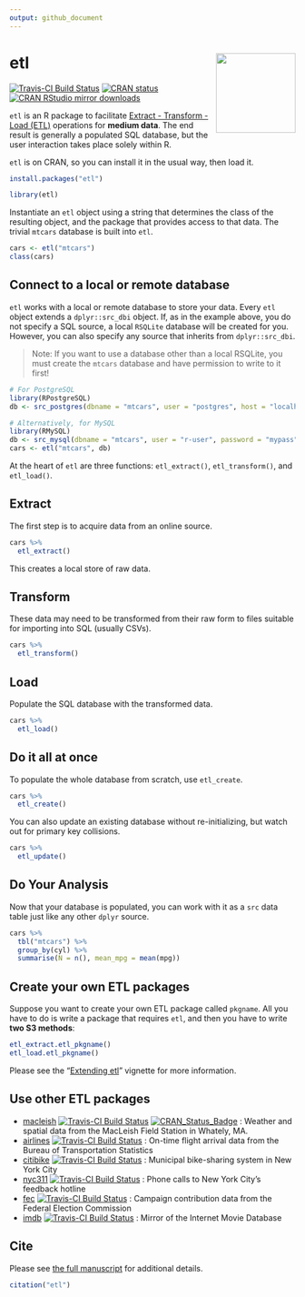 ```yaml
---
output: github_document
---
```


# etl <img src="inst/png/etl_hex.png" align="right" height=140/>

[![Travis-CI Build Status](https://travis-ci.org/beanumber/etl.svg?branch=master)](https://travis-ci.org/beanumber/etl)
[![CRAN status](https://www.r-pkg.org/badges/version/etl)](https://CRAN.R-project.org/package=etl)
[![CRAN RStudio mirror downloads](https://cranlogs.r-pkg.org/badges/etl)](https://www.r-pkg.org:443/pkg/etl)

`etl` is an R package to facilitate [Extract - Transform - Load (ETL)](https://en.wikipedia.org/wiki/Extract,_transform,_load) operations for **medium data**. The end result is generally a populated SQL database, but the user interaction takes place solely within R.

`etl` is on CRAN, so you can install it in the usual way, then load it. 

```r
install.packages("etl")
```

```r
library(etl)
```

Instantiate an `etl` object using a string that determines the class of the resulting object, and the package that provides access to that data. The trivial `mtcars` database is built into `etl`.

```r
cars <- etl("mtcars")
class(cars)
```

## Connect to a local or remote database

`etl` works with a local or remote database to store your data. Every `etl` object extends a `dplyr::src_dbi` object. If, as in the example above, you do not specify a SQL source, a local `RSQLite` database will be created for you. However, you can also specify any source that inherits from `dplyr::src_dbi`.

> Note: If you want to use a database other than a local RSQLite, you must create the `mtcars` database and have permission to write to it first!

```r
# For PostgreSQL
library(RPostgreSQL)
db <- src_postgres(dbname = "mtcars", user = "postgres", host = "localhost")

# Alternatively, for MySQL
library(RMySQL)
db <- src_mysql(dbname = "mtcars", user = "r-user", password = "mypass", host = "localhost")
cars <- etl("mtcars", db)
```

At the heart of `etl` are three functions: `etl_extract()`, `etl_transform()`, and `etl_load()`. 

## Extract

The first step is to acquire data from an online source. 

```r
cars %>%
  etl_extract()
```

This creates a local store of raw data. 

## Transform

These data may need to be transformed from their raw form to files suitable for importing into SQL (usually CSVs).

```r
cars %>%
  etl_transform()
```

## Load

Populate the SQL database with the transformed data. 

```r
cars %>%
  etl_load()
```

## Do it all at once

To populate the whole database from scratch, use `etl_create`. 

```r
cars %>%
  etl_create()
```

You can also update an existing database without re-initializing, but watch out for primary key collisions.

```r
cars %>%
  etl_update()
```

## Do Your Analysis

Now that your database is populated, you can work with it as a `src` data table just like any other `dplyr` source. 
```r
cars %>%
  tbl("mtcars") %>%
  group_by(cyl) %>%
  summarise(N = n(), mean_mpg = mean(mpg))
```

## Create your own ETL packages

Suppose you want to create your own ETL package called `pkgname`. All you have to do is write a package that requires `etl`, and then you have to write **two S3 methods**:

```r
etl_extract.etl_pkgname()
etl_load.etl_pkgname()
```

Please see the "[Extending etl](https://github.com/beanumber/etl/blob/master/vignettes/extending_etl.Rmd)" vignette for more information. 

## Use other ETL packages

- [macleish](https://github.com/beanumber/etl) [![Travis-CI Build Status](https://travis-ci.org/beanumber/macleish.svg?branch=master)](https://travis-ci.org/beanumber/macleish) [![CRAN_Status_Badge](http://www.r-pkg.org/badges/version/macleish)](https://cran.r-project.org/package=macleish) :
 Weather and spatial data from the MacLeish Field Station in Whately, MA. 
- [airlines](https://github.com/beanumber/airlines) [![Travis-CI Build Status](https://travis-ci.org/beanumber/airlines.svg?branch=master)](https://travis-ci.org/beanumber/airlines) : On-time flight arrival data from the Bureau of Transportation Statistics
- [citibike](https://github.com/beanumber/citibike) [![Travis-CI Build Status](https://travis-ci.org/beanumber/citibike.svg?branch=master)](https://travis-ci.org/beanumber/citibike) : Municipal bike-sharing system in New York City
- [nyc311](https://github.com/beanumber/nyc311) [![Travis-CI Build Status](https://travis-ci.org/beanumber/nyc311.svg?branch=master)](https://travis-ci.org/beanumber/nyc311) : Phone calls to New York City's feedback hotline
- [fec](https://github.com/beanumber/fec) [![Travis-CI Build Status](https://travis-ci.org/beanumber/fec.svg?branch=master)](https://travis-ci.org/beanumber/fec) : Campaign contribution data from the Federal Election Commission
- [imdb](https://github.com/beanumber/imdb) [![Travis-CI Build Status](https://travis-ci.org/beanumber/imdb.svg?branch=master)](https://travis-ci.org/beanumber/imdb) : Mirror of the Internet Movie Database

## Cite

Please see [the full manuscript](https://arxiv.org/abs/1708.07073) for additional details.

```r
citation("etl")
```
